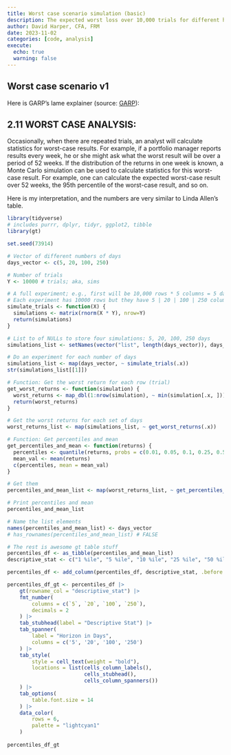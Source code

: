```yaml
---
title: Worst case scenario simulation (basic)
description: The expected worst loss over 10,000 trials for different horizons
author: David Harper, CFA, FRM
date: 2023-11-02
categories: [code, analysis]
execute: 
  echo: true
  warning: false
---
```


## Worst case scenario v1

Here is GARP's lame explainer (source: [GARP](https://www.garp.org/#!/frm/frm-exam-preparation/frm-study-materials)):

::: {.callout-note icon="false"}
## 2.11 WORST CASE ANALYSIS:

Occasionally, when there are repeated trials, an analyst will calculate statistics for worst-case results. For example, if a portfolio manager reports results every week, he or she might ask what the worst result will be over a period of 52 weeks. If the distribution of the returns in one week is known, a Monte Carlo simulation can be used to calculate statistics for this worst-case result. For example, one can calculate the expected worst-case result over 52 weeks, the 95th percentile of the worst-case result, and so on.
:::

Here is my interpretation, and the numbers are very similar to Linda Allen's table.

```r

library(tidyverse)
# includes purrr, dplyr, tidyr, ggplot2, tibble
library(gt)

set.seed(73914)

# Vector of different numbers of days
days_vector <- c(5, 20, 100, 250)

# Number of trials
Y <- 10000 # trials; aka, sims

# A full experiment; e.g., first will be 10,000 rows * 5 columns = 5 days
# Each experiment has 10000 rows but they have 5 | 20 | 100 | 250 columns
simulate_trials <- function(X) {
  simulations <- matrix(rnorm(X * Y), nrow=Y)
  return(simulations)
}

# List to of NULLs to store four simulations: 5, 20, 100, 250 days
simulations_list <- setNames(vector("list", length(days_vector)), days_vector)

# Do an experiment for each number of days
simulations_list <- map(days_vector, ~ simulate_trials(.x))
str(simulations_list[[1]])

# Function: Get the worst return for each row (trial)
get_worst_returns <- function(simulation) {
  worst_returns <- map_dbl(1:nrow(simulation), ~ min(simulation[.x, ]))
  return(worst_returns)
}

# Get the worst returns for each set of days
worst_returns_list <- map(simulations_list, ~ get_worst_returns(.x))

# Function: Get percentiles and mean
get_percentiles_and_mean <- function(returns) {
  percentiles <- quantile(returns, probs = c(0.01, 0.05, 0.1, 0.25, 0.5))
  mean_val <- mean(returns)
  c(percentiles, mean = mean_val)
}

# Get them 
percentiles_and_mean_list <- map(worst_returns_list, ~ get_percentiles_and_mean(.x))

# Print percentiles and mean
percentiles_and_mean_list

# Name the list elements
names(percentiles_and_mean_list) <- days_vector
# has_rownames(percentiles_and_mean_list) # FALSE

# The rest is awesome gt table stuff
percentiles_df <- as_tibble(percentiles_and_mean_list)
descriptive_stat <- c("1 %ile", "5 %ile", "10 %ile", "25 %ile", "50 %ile", "Exp WCS (mean)")

percentiles_df <- add_column(percentiles_df, descriptive_stat, .before = 1)

percentiles_df_gt <- percentiles_df |> 
    gt(rowname_col = "descriptive_stat") |> 
    fmt_number(
        columns = c(`5`, `20`, `100`, `250`),
        decimals = 2
    ) |>
    tab_stubhead(label = "Descriptive Stat") |> 
    tab_spanner(
        label = "Horizon in Days",
        columns = c('5', '20', '100', '250')
    ) |> 
    tab_style(
        style = cell_text(weight = "bold"),
        locations = list(cells_column_labels(),
                         cells_stubhead(),
                         cells_column_spanners())
    ) |> 
    tab_options(
        table.font.size = 14
    ) |> 
    data_color(
        rows = 6,
        palette = "lightcyan1"
    )
    
percentiles_df_gt

```
